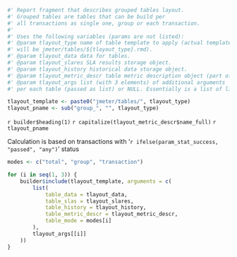 ```r

#' Report fragment that describes grouped tables layout.
#' Grouped tables are tables that can be build per
#' all transactions as single one, group or each transaction.
#' 
#' Uses the following variables (params are not listed):
#' @param tlayout_type name of table template to apply (actual template path
#' will be jmeter/tables/${tlayout_type}.rmd).
#' @param tlayout_data data for tables.
#' @param tlayout_slares SLA results storage object.
#' @param tlayout_history historical data storage object.
#' @param tlayout_metric_descr table metric description object (part of jmeter schema).
#' @param tlayout_args list (with 3 elements) of additional arguments 
#' per each table (passed as list) or NULL. Essentially is a list of lists.

tlayout_template <- paste0("jmeter/tables/", tlayout_type)
tlayout_pname <- sub("group_", "", tlayout_type)
```

`r builder$heading(1)` `r capitalize(tlayout_metric_descr$name_full)` `r tlayout_pname`

Calculation is based on transactions with '`r ifelse(param_stat_success, "passed", "any")`' status

```r
modes <- c("total", "group", "transaction")

for (i in seq(1, 3)) {
    builder$include(tlayout_template, arguments = c(
        list(
            table_data = tlayout_data,
            table_slas = tlayout_slares,
            table_history = tlayout_history,
            table_metric_descr = tlayout_metric_descr,
            table_mode = modes[i]
        ),
        tlayout_args[[i]]
    ))
}
```
